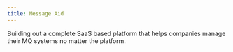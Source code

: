 ```yaml
---
title: Message Aid
---
```


Building out a complete SaaS based platform that helps companies manage their 
MQ systems no matter the platform.